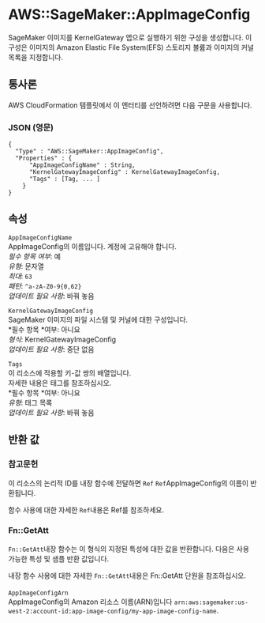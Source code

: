 # AWS::SageMaker::AppImageConfig

SageMaker 이미지를 KernelGateway 앱으로 실행하기 위한 구성을 생성합니다. 이 구성은 이미지의 Amazon Elastic File System(EFS) 스토리지 볼륨과 이미지의 커널 목록을 지정합니다.

## 통사론

AWS CloudFormation 템플릿에서 이 엔터티를 선언하려면 다음 구문을 사용합니다.

### JSON (영문)

```
{
  "Type" : "AWS::SageMaker::AppImageConfig",
  "Properties" : {
      "AppImageConfigName" : String,
      "KernelGatewayImageConfig" : KernelGatewayImageConfig,
      "Tags" : [Tag, ... ]
    }
}
```

## 속성

`AppImageConfigName`  
AppImageConfig의 이름입니다. 계정에 고유해야 합니다.  
_필수 항목 여부_: 예  
_유형_: 문자열  
_최대_: `63`  
_패턴_: `^a-zA-Z0-9{0,62}`  
_업데이트 필요 사항_: 바꿔 놓음

`KernelGatewayImageConfig`  
SageMaker 이미지의 파일 시스템 및 커널에 대한 구성입니다.  
*필수 항목 *여부: 아니요  
_형식_: KernelGatewayImageConfig  
_업데이트 필요 사항_: 중단 없음

`Tags`  
이 리소스에 적용할 키-값 쌍의 배열입니다.  
자세한 내용은 태그를 참조하십시오.  
*필수 항목 *여부: 아니요  
_유형_: 태그 목록  
_업데이트 필요 사항_: 바꿔 놓음

## 반환 값

### 참고문헌

이 리소스의 논리적 ID를 내장 함수에 전달하면 `Ref` `Ref`AppImageConfig의 이름이 반환됩니다.

함수 사용에 대한 자세한 `Ref`내용은 Ref를 참조하세요.

### Fn::GetAtt

`Fn::GetAtt`내장 함수는 이 형식의 지정된 특성에 대한 값을 반환합니다. 다음은 사용 가능한 특성 및 샘플 반환 값입니다.

내장 함수 사용에 대한 자세한 `Fn::GetAtt`내용은 Fn::GetAtt 단원을 참조하십시오.

####

`AppImageConfigArn`  
AppImageConfig의 Amazon 리소스 이름(ARN)입니다 `arn:aws:sagemaker:us-west-2:account-id:app-image-config/my-app-image-config-name`.
